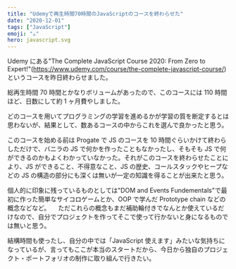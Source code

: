 ```yaml
---
title: "Udemyで再生時間70時間のJavaScriptのコースを終わらせた"
date: "2020-12-01"
tags: ["JavaScript"]
emoji: "☕"
hero: javascript.svg
---
```


Udemy にある"The Complete JavaScript Course 2020: From Zero to Expert!"(https://www.udemy.com/course/the-complete-javascript-course/)というコースを昨日終わらせました。

総再生時間 70 時間とかなりボリュームがあったので、このコースには 110 時間ほど、日数にして約 1 ヶ月費やしました。

どのコースを用いてプログラミングの学習を進めるかが学習の質を断定するとは思わないが、結果として、数あるコースの中からこれを選んで良かったと思う。

このコースを始める前は Progate で JS のコースを 10 時間ぐらいかけて終わらしただけで、バニラの JS で何かを作ったこともなかったし、そもそも JS で何ができるのかもよくわかっていなかった。それがこのコースを終わらせたことにより、JS ができること、不得意なこと、JS の歴史、コールスタックやヒープなどの JS の構造の部分にも深くは無いが一定の知識を得ることが出来たと思う。

個人的に印象に残っているものとしては"DOM and Events Fundementals"で最初に作った簡単なサイコロゲームとか、OOP で学んだ Prototype chain などの概念などなど。
　ただこれらの概念もまだ補助輪付きでなんとか使えているだけなので、自分でプロジェクトを作ってそこで使って行かないと身になるものでは無いと思う。

結構時間も使ったし、自分の中では「JavaScript 使えます」みたいな気持ちになっているが、言ってもここが本当のスタートだから、今日から独自のプロジェクト・ポートフォリオの制作に取り組んで行きたい。
